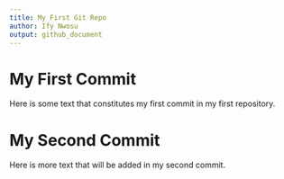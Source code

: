 ```yaml
---
title: My First Git Repo
author: Ify Nwosu
output: github_document 
--- 
```


# My First Commit 

Here is some text that constitutes my first commit in my first repository. 

# My Second Commit 
 Here is more text that will be added in my second commit.